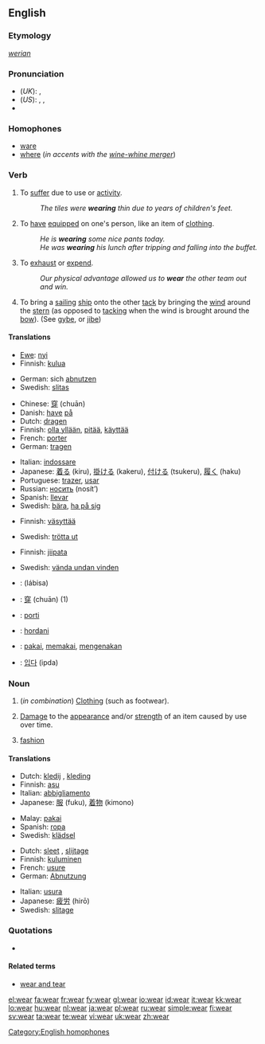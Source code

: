 {{wikipedia|dab=wear (disambiguation)|wear}}
==English==

===Etymology===
{{OE.}} ''[[werian]]''

===Pronunciation===
* (''UK''): {{IPA|/wɛə/}}, {{SAMPA|/wE@/}}
* (''US''): {{enPR|wĕr}}, {{IPA|/wɛr/}}, {{SAMPA|/wEr/}}
* {{audio|en-us-wear.ogg|Audio (US)}}
{{rhymes|ɛə(r)}}

===Homophones===
* [[ware]]
* [[where]] (''in accents with the [[wine-whine merger]]'')

===Verb===
{{en-verb|wears|wearing|wore|worn}}

# {{intransitive}} To [[suffer]] due to use or [[activity]].
#: ''The tiles were '''wearing''' thin due to years of children's feet.''
# {{transitive}} To [[have]] [[equipped]] on one's person, like an item of [[clothing]].
#: ''He is '''wearing''' some nice pants today.''
#: ''He was '''wearing''' his lunch after tripping and falling into the buffet.''
# {{transitive}} To [[exhaust]] or [[expend]].
#: ''Our physical advantage allowed us to '''wear''' the other team out and win.''
# {{transitive}} {{nautical}} To bring a [[sailing]] [[ship]] onto the other [[tack]] by bringing the [[wind]] around the [[stern]] (as opposed to [[tacking]] when the wind is brought around the [[bow]]). (See [[gybe]], or [[jibe]])

====Translations====
{{trans-top|to suffer due to use}}
* [[Ewe]]: [[nyi]]
* Finnish: [[kulua]]
{{trans-mid}}
* German: sich [[abnutzen]]
* Swedish: [[slitas]]
{{trans-bottom}}

{{trans-top|to have on (clothes)}}
* Chinese: [[穿]] (chuān)
* Danish: [[have]] [[på]]
* Dutch: [[dragen]]
* Finnish: [[olla yllään]], [[pitää]], [[käyttää]]
* French: [[porter]]
* German: [[tragen]]
{{trans-mid}}
* Italian: [[indossare]]
* Japanese: [[着る]] (kiru), [[掛ける]] (kakeru), [[付ける]] (tsukeru), [[履く]] (haku)
* Portuguese: [[trazer]], [[usar]]
* Russian: [[носить]] (nosít’)
* Spanish: [[llevar]]
* Swedish: [[bära]], [[ha på sig]]
{{trans-bottom}}

{{trans-top|to exhaust physically}}
* Finnish: [[väsyttää]]
{{trans-mid}}
* Swedish: [[trötta ut]]
{{trans-bottom}}

{{trans-top|to bring to other tack}}
* Finnish: [[jiipata]]
{{trans-mid}}
* Swedish: [[vända undan vinden]]
{{trans-bottom}}

{{checktrans-top}}
* {{ttbc|Arabic}}: {{Arab|[[لبس]]}} (lábisa)
* {{ttbc|Chinese}}: [[穿]] (chuān) (1)
* {{ttbc|Esperanto}}: [[porti]]
* {{ttbc|Hungarian}}: [[hordani]]
* {{ttbc|Indonesian}}: [[pakai]], [[pakai|memakai]], [[kena|mengenakan]]
* {{ttbc|Korean}}: [[입다]] (ipda)
{{trans-bottom}}

===Noun===
{{wikipedia|Wear|Wear (damage)}}
{{en-noun|-}}

# {{uncountable}} (''in combination'') [[clothing|Clothing]] (such as footwear).
# {{uncountable}} [[damage|Damage]] to the [[appearance]] and/or [[strength]] of an item caused by use over time.
# {{uncountable}} [[fashion]]

====Translations====

{{trans-top|Clothing}}
* Dutch: [[kledij]] {{f}}, [[kleding]] {{f}}
* Finnish: [[asu]]
* Italian: [[abbigliamento]] {{m}}
* Japanese: [[服]] (fuku), [[着物]] (kimono)
{{trans-mid}}
* Malay: [[pakai]]
* Spanish: [[ropa]] {{f}}
* Swedish: [[klädsel]] {{c}}
{{trans-bottom}}

{{trans-top|Damage}}
* Dutch: [[sleet]] {{m}}, [[slijtage]] {{f}}
* Finnish: [[kuluminen]]
* French: [[usure]] {{f}}
* German: [[Abnutzung]] {{f}}
{{trans-mid}}
* Italian: [[usura]] {{f}}
* Japanese: [[疲労]] (hirō)
* Swedish: [[slitage]] {{n}}
{{trans-bottom}}

=== Quotations ===
* {{seeCites}}

====Related terms====
* [[wear and tear]]

[[Category:English homophones]]

[[el:wear]]
[[fa:wear]]
[[fr:wear]]
[[fy:wear]]
[[gl:wear]]
[[io:wear]]
[[id:wear]]
[[it:wear]]
[[kk:wear]]
[[lo:wear]]
[[hu:wear]]
[[nl:wear]]
[[ja:wear]]
[[pl:wear]]
[[ru:wear]]
[[simple:wear]]
[[fi:wear]]
[[sv:wear]]
[[ta:wear]]
[[te:wear]]
[[vi:wear]]
[[uk:wear]]
[[zh:wear]]